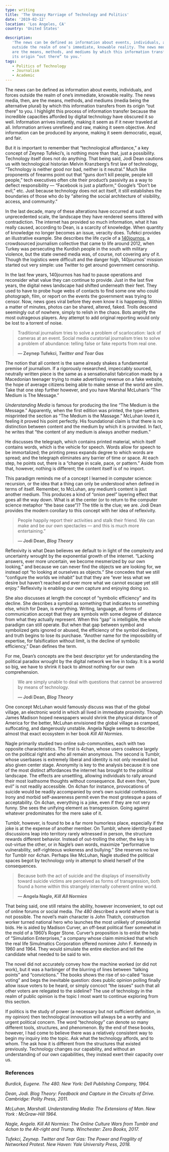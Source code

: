 ```yaml
---
type: writing
title: 'The Uneasy Marriage of Technology and Politics'
date: '2019-02-12'
location: 'Los Angeles, CA'
country: 'United States'

description:
   'The news can be defined as information about events, individuals, and forces
   outside the realm of one’s immediate, knowable reality. The news media, then,
   are the means, methods, and mediums by which this information transfers from
   its origin “out there” to you.'
tags:
   - Politics of Technology
   - Journalism
   - Academic
---
```


The news can be defined as information about events, individuals, and forces
outside the realm of one’s immediate, knowable reality. The news media, then,
are the means, methods, and mediums (media being the alternative plural) by
which this information transfers from its origin “out there” to you. I highlight
this process of information transfer because the incredible capacities afforded
by digital technology have obscured it so well. Information arrives instantly,
making it seem as if it never traveled at all. Information arrives unrefined and
raw, making it seem objective. And information can be produced by anyone, making
it seem democratic, equal, and fair.

But it is important to remember that “technological affordance,” a key concept
of Zeynep Tufekci’s, is nothing more than that, just a possibility. Technology
itself does not do anything. That being said, Jodi Dean cautions us with
technological historian Melvin Kranzberg’s first law of technology, “Technology
is neither good nor bad, neither is it neutral.” Much like proponents of
firearms point out that “guns don’t kill people, people kill people,” tech
executives often cite their product’s passivity as a way to deflect
responsibility — “Facebook is just a platform,” Google’s “Don’t be evil,” etc.
Just because technology does not act itself, it still establishes the boundaries
of those who do by “altering the social architecture of visibility, access, and
community.”

In the last decade, many of these alterations have occurred at such
unprecedented scale, the landscape they have rendered seems littered with
contradiction. The internet has provided so much information, what it has really
caused, according to Dean, is a scarcity of knowledge. When quantity of
knowledge no longer becomes an issue, veracity does. Tufekci provides an
illustrative example. She describes the life cycle of a
[140journos](https://140journos.com/), a crowdsourced journalism collective that
came to life around 2012, when Turkey was persecuting the Kurdish people in the
south with military violence, but the state owned media was, of course, not
covering any of it. Though the logistics were difficult and the danger high,
140journos' mission started out very simple: use Twitter to get around
government censorship.

In the last few years, 140journos has had to pause operations and reconsider
what value they can continue to provide. Just in the last five years, the
digital news landscape had shifted underneath their feet. They used to have to
probe huge webs of contacts to find some one who could photograph, film, or
report on the events the government was trying to censor. Now, news goes viral
before they even know it is happening. Within a matter of minutes, photos can be
shared, altered, faked. Trolls descend seemingly out of nowhere, simply to
relish in the chaos. Bots amplify the most outrageous players. Any attempt to
add original reporting would only be lost to a torrent of noise.

> Traditional journalism tries to solve a problem of scarlocation: lack of
> cameras at an event. Social media curatorial journalism tries to solve a
> problem of abundance: telling false or fake reports from real one.
>
> **— Zeynep Tufekci, _Twitter and Tear Gas_**

The notion that all content is the same already shakes a fundamental premise of
journalism. If a rigorously researched, impeccably sourced, neutrally written
piece is the same as a sensationalist fabrication made by a Macedonian teenager
trying to make advertising revenue on a fake website, the hope of average
citizens being able to make sense of the world are slim. Take that one step
further however, and you have Marshal McLuhan’s “The Medium is The Message.”

_Understanding Media_ is famous for producing the line “The Medium is the
Message.” Apparently, when the first edition was printed, the type-setters
misprinted the section as “The Medium is the Massage.” McLuhan loved it, feeling
it proved his point perfectly. His foundational claim is that there is no
distinction between content and the medium by which it is provided. In fact, he
writes that “the content of any medium is always another medium.”

He discusses the telegraph, which contains printed material, which itself
contains words, which is the vehicle for speech. Words allow for speech to be
immortalized; the printing press expands degree to which words are spread; and
the telegraph eliminates any barrier of time or space. At each step, he points
out, there is a “change in scale, pace, or pattern.” Aside from that, however,
nothing is different; the content itself is of no import.

This paradigm reminds me of a concept I learned in computer science: recursion,
or the idea that a thing can only be understood when defined in terms of itself.
Remember, to McLuhan, any medium’s content is just another medium. This produces
a kind of “onion peel” layering effect that goes all the way down. What is at
the center (or to return to the computer science metaphor “the base case”)? The
title is the clue; we are. Jodi Dean provides the modern corollary to this
concept with her idea of reflexivity.

> People happily report their activities and stalk their friend. We can make and
> be our own spectacles — and this is much more entertaining.”
>
> **— Jodi Dean, _Blog Theory_**

Reflexivity is what Dean believes we default to in light of the complexity and
uncertainty wrought by the exponential growth of the internet. “Lacking answers,
ever more uncertain, we become mesmerized by our own looking,” and because we
can never find the objects we are looking for, we instead opt “to looking at
ourselves as objects.” She concedes that we still “configure the worlds we
inhabit” but that they are “ever less what we desire but haven’t reached and
ever more what we cannot escape yet still enjoy.” Reflexivity is enabling our
own capture and enjoying doing so.

She also discusses at length the concept of “symbolic efficiency” and its
decline. She describes a symbol as something that indicates to something else,
which for Dean, is everything. Writing, language, all forms of communication
accept that they are symbols with some degree of distance from what they
actually represent. When this “gap” is intelligible, the whole paradigm can
still operate. But when that gap between symbol and symbolized gets ignored or
abused, the efficiency of the symbol declines, and truth begins to lose its
purchase. “Another name for the impossibility of expertise, for falsification
without limit, is the decline of symbolic efficiency,” Dean defines the term.

For me, Dean’s concepts are the best descriptor yet for understanding the
political paradox wrought by the digital network we live in today. It is a world
so big, we have to shrink it back to almost nothing for our own comprehension.

> We are simply unable to deal with questions that cannot be answered by means
> of technology.
>
> **— Jodi Dean, _Blog Theory_**

One concept McLuhan would famously discuss was that of the global village, an
electronic world in which all lived in immediate proximity. Though James Madison
hoped newspapers would shrink the physical distance of America for the better,
McLuhan envisioned the global village as cramped, suffocating, and dangerously
unstable. Angela Nagle seems to describe almost that exact ecosystem in her book
_Kill All Normies_.

Nagle primarily studied two online sub-communities, each with two opposite
characteristics. The first is 4chan, whose users coalesce largely on the
political right and who all remain anonymous. The second is Tumblr, whose
userbases is extremely liberal and identity is not only revealed but also given
center stage. Anonymity is key to the analysis because it is one of the most
distinct affordances the internet has brought to the political landscape. The
effects are unsettling, allowing individuals to rally around their most
loathsome thoughts without consequence. But even then, “pure evil” is not
readily accessible. On 4chan for instance, provocations of suicide would be
readily accompanied by one’s own suicidal confessions. Irony and morbid
self-awareness permit even the most grotesque a pass of acceptability. On 4chan,
everything is a joke, even if they are not very funny. She sees the unifying
element as transgression. Going against whatever predominates for the mere sake
of it.

Tumblr, however, is found to be a far more humorless place, especially if the
joke is at the expense of another member. On Tumblr, where identity-based
discussions leap into territory rarely witnessed in person, the structure
rewards different behavior. Instead of out-trolling the other, the key is to
out-virtue the other, or in Nagle’s own words, maximize “performative
vulnerability, self-righteous wokeness and bullying.” She reserves no love for
Tumblr nor 4chan. Perhaps like McLuhan, Nagle studied the political spaces begot
by technology only in attempt to shield herself of the consequences.

> Because both the act of suicide and the displays of insensitivity toward
> suicide victims are perceived as forms of transgression, both found a home
> within this strangely internally coherent online world.
>
> **— Angela Nagle, _Kill All Normies_**

That being said, one still retains the ability, however inconvenient, to opt out
of online forums or social media. _The 480_ described a world where that is not
possible. The novel’s main character is John Thatch, construction worker turned
national hero who launches the most unlikely of presidential bids. He is aided
by Madison Curver, an off-beat political fixer somewhat in the mold of a 1960’s
Roger Stone. Curver’s proposition is to enlist the help of “Simulation
Enterprises,” a company whose claim mimicked that which the real life
Simulmatics Corporation offered nominee John F. Kennedy in 1960 and 1964. They
would simulate the entire election and tell the candidate what needed to be said
to win.

The novel did not accurately convey how the machine worked (or did not work),
but it was a harbinger of the blurring of lines between “talking points” and
“convictions.” The books shows the rise of so-called “issue voting” and begs the
inevitable question: does public opinion polling finally allow issue voters to
be heard, or simply concoct “the issues” such that all other voters are
relegated to the sideline? The use of technology in the realm of public opinion
is the topic I most want to continue exploring from this section.

If politics is the study of power (a necessary but not sufficient definition, in
my opinion) then technological innovation will always be a worthy and urgent
political concern. The word “technology” can denote so many different tools,
structures, and phenomenon. By the end of these books, however, I had come to
believe there was a relatively consistent way to begin my inquiry into the
topic. Ask what the technology affords, and to whom. The ask how it is different
from the structures that existed previously. Technology changes our capability,
and without an understanding of our own capabilities, they instead exert their
capacity over us.

### References

_Burdick, Eugene. The 480. New York: Dell Publishing Company, 1964._

_Dean, Jodi. Blog Theory: Feedback and Capture in the Circuits of Drive.
Cambridge: Polity Press, 2011._

_McLuhan, Marshall. Understanding Media: The Extensions of Man. New York :
McGraw-Hill 1964._

_Nagle, Angela. Kill All Normies: The Online Culture Wars from Tumblr and 4chan
to the Alt-right and Trump. Winchester: Zero Books, 2017._

_Tufekci, Zeynep. Twitter and Tear Gas: The Power and Fragility of Networked
Protest. New Haven: Yale University Press, 2018._
